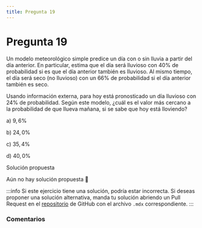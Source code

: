 ```yaml
---
title: Pregunta 19
---
```



# Pregunta 19

Un modelo meteorológico simple predice un día con o sin lluvia a partir del día anterior. En particular, estima que el día será lluvioso con $40 \%$ de probabilidad si es que el día anterior también es Iluvioso. Al mismo tiempo, el día será seco (no lluvioso) con un $66 \%$ de probabilidad si el día anterior también es seco.

Usando información externa, para hoy está pronosticado un día lluvioso con $24 \%$ de probabilidad. Según este modelo, ¿cuál es el valor más cercano a la probabilidad de que llueva mañana, si se sabe que hoy está lloviendo?

a) $9,6 \%$

b) $24,0 \%$

c) $35,4 \%$

d) $40,0 \%$

<MDXDetails>
<summary>Solución propuesta</summary>

Aún no hay solución propuesta 🥲

:::info 
Si este ejercicio tiene una solución, podría estar incorrecta. Si deseas proponer una solución alternativa, manda tu solución abriendo
un Pull Request en el [repositorio](https://github.com/crow-rojas/apuntes-fundamentals/pulls) de GitHub con el archivo
`.mdx` correspondiente. 
:::

</MDXDetails>

### Comentarios

<Disqus
  url="https://crow-rojas.github.io/apuntes-fundamentals/docs/mathematics/probability-and-statistics/exercises/2018-2/p19"
  identifier="docs/mathematics/probability-and-statistics/exercises/2018-2/p19"
  title="2018-2 Probabilidades y Estadística - Pregunta 19"
/>
